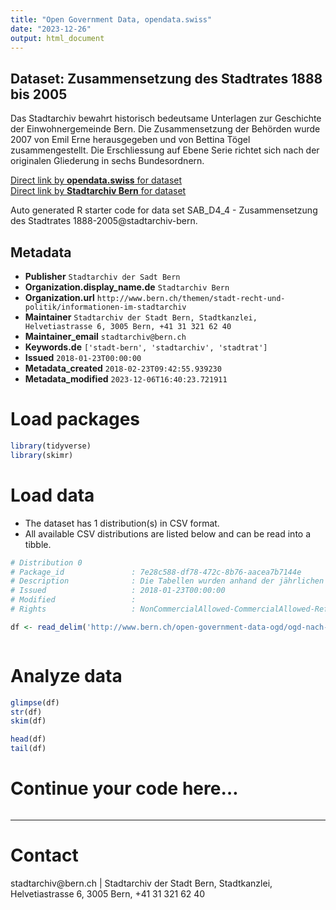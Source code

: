 ```yaml
---
title: "Open Government Data, opendata.swiss"
date: "2023-12-26"
output: html_document
---
```


## Dataset: Zusammensetzung des Stadtrates 1888 bis 2005

Das Stadtarchiv bewahrt historisch bedeutsame Unterlagen zur Geschichte der Einwohnergemeinde Bern. Die Zusammensetzung der Behörden wurde 2007 von Emil Erne herausgegeben und von Bettina Tögel zusammengestellt. Die Erschliessung auf Ebene Serie richtet sich nach der originalen Gliederung in sechs Bundesordnern.

[Direct link by **opendata.swiss** for dataset](https://opendata.swiss/de/dataset/de-zusammensetzung-des-stadtrates-1888-bis-2005)<br>
[Direct link by **Stadtarchiv Bern** for dataset](http://www.bern.ch/open-government-data-ogd/ogd-nach-themen/stadtarchiv-ogd)

Auto generated R starter code for data set SAB_D4_4 - Zusammensetzung des Stadtrates 1888-2005@stadtarchiv-bern.

## Metadata

- **Publisher** `Stadtarchiv der Sadt Bern`
- **Organization.display_name.de** `Stadtarchiv Bern`
- **Organization.url** `http://www.bern.ch/themen/stadt-recht-und-politik/informationen-im-stadtarchiv`
- **Maintainer** `Stadtarchiv der Stadt Bern, Stadtkanzlei, Helvetiastrasse 6, 3005 Bern, +41 31 321 62 40`
- **Maintainer_email** `stadtarchiv@bern.ch`
- **Keywords.de** `['stadt-bern', 'stadtarchiv', 'stadtrat']`
- **Issued** `2018-01-23T00:00:00`
- **Metadata_created** `2018-02-23T09:42:55.939230`
- **Metadata_modified** `2023-12-06T16:40:23.721911`


# Load packages

```r

library(tidyverse)
library(skimr)

```

# Load data

-   The dataset has 1 distribution(s) in CSV format.
-   All available CSV distributions are listed below and can be read into a tibble.

```r

# Distribution 0
# Package_id               : 7e28c588-df78-472c-8b76-aacea7b7144e
# Description              : Die Tabellen wurden anhand der jährlichen Mitgliederlisten des Stadtrates erstellt, wo die benutzten Quellen im einzelnen aufgeführt sind.
# Issued                   : 2018-01-23T00:00:00
# Modified                 : 
# Rights                   : NonCommercialAllowed-CommercialAllowed-ReferenceRequired

df <- read_delim('http://www.bern.ch/open-government-data-ogd/ogd-nach-themen/stadtarchiv-ogd/download-zusammensetzung_der_behoerden_1832_bis_2005-ogd/zusammensetzung-des-stadtrates-1888-bis-2005.txt/download')



```

# Analyze data

```r

glimpse(df)
str(df)
skim(df)

head(df)
tail(df)

```

# Continue your code here...

```r

```

------------------------------------------------------------------------

# Contact

stadtarchiv@bern.ch | Stadtarchiv der Stadt Bern, Stadtkanzlei, Helvetiastrasse 6, 3005 Bern, +41 31 321 62 40
